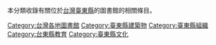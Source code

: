 本分類收錄有關位於[[台灣|台灣]][[臺東縣|臺東縣]]的圖書館的相關條目。

[[Category:台灣各地圖書館|Category:台灣各地圖書館]]
[[Category:臺東縣建築物|Category:臺東縣建築物]]
[[Category:臺東縣組織|Category:臺東縣組織]]
[[Category:台東縣教育|Category:台東縣教育]]
[[Category:臺東縣文化|Category:臺東縣文化]]
